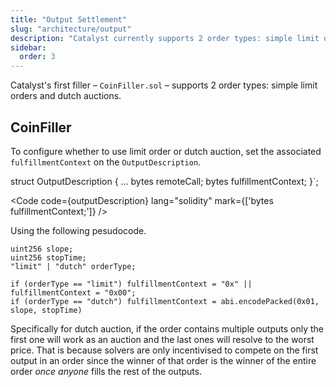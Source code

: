 ```yaml
---
title: "Output Settlement"
slug: "architecture/output"
description: "Catalyst currently supports 2 order types: simple limit orders and dutch auctions. However, the Catalyst System was designed with flexbility in mind and more can easily be added."
sidebar:
  order: 3
---
```


Catalyst's first filler – `CoinFiller.sol` – supports 2 order types: simple limit orders and dutch auctions.

## CoinFiller

To configure whether to use limit order or dutch auction, set the associated `fulfillmentContext` on the `OutputDescription`.


struct OutputDescription {
    ...
    bytes remoteCall;
    bytes fulfillmentContext;
}`;

<Code code={outputDescription} lang="solidity" mark={['bytes fulfillmentContext;']} />

Using the following pesudocode.

```solidity
uint256 slope;
uint256 stopTime;
"limit" | "dutch" orderType;

if (orderType == "limit") fulfillmentContext = "0x" || fulfillmentContext = "0x00";
if (orderType == "dutch") fulfillmentContext = abi.encodePacked(0x01, slope, stopTime)
```

Specifically for dutch auction, if the order contains multiple outputs only the first one will work as an auction and the last ones will resolve to the worst price. That is because solvers are only incentivised to compete on the first output in an order since the winner of that order is the winner of the entire order _once anyone_ fills the rest of the outputs.
